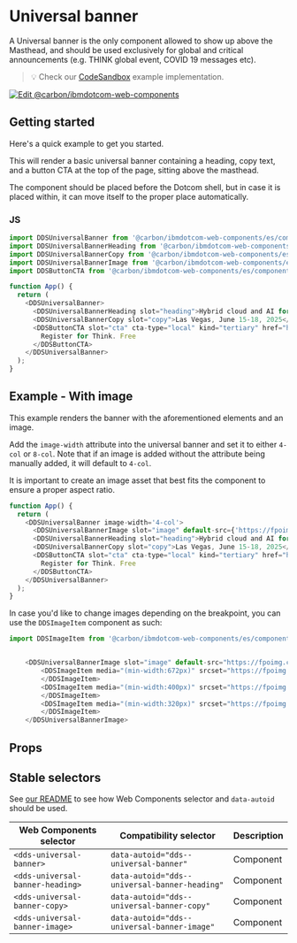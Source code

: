 
# Universal banner

A Universal banner is the only component allowed to show up above the Masthead, and should be used exclusively for global and critical announcements
 (e.g. THINK global event, COVID 19 messages etc).

> 💡 Check our
> [CodeSandbox](https://githubbox.com/carbon-design-system/carbon-for-ibm-dotcom/tree/v1/packages/web-components/examples/codesandbox/components-react/universal-banner)
> example implementation.

[![Edit @carbon/ibmdotcom-web-components](https://codesandbox.io/static/img/play-codesandbox.svg)](https://githubbox.com/carbon-design-system/carbon-for-ibm-dotcom/tree/v1/packages/web-components/examples/codesandbox/components-react/universal-banner)

## Getting started

Here's a quick example to get you started.

This will render a basic universal banner containing a heading, copy text, and a button CTA at the top of the page, sitting above the masthead.

The component should be placed before the Dotcom shell, but in case it is placed within, it can move itself to the proper place automatically.

### JS

```javascript
import DDSUniversalBanner from '@carbon/ibmdotcom-web-components/es/components-react/universal-banner/universal-banner';
import DDSUniversalBannerHeading from '@carbon/ibmdotcom-web-components/es/components-react/universal-banner/universal-banner-heading';
import DDSUniversalBannerCopy from '@carbon/ibmdotcom-web-components/es/components-react/universal-banner/universal-banner-copy';
import DDSUniversalBannerImage from '@carbon/ibmdotcom-web-components/es/components-react/universal-banner/universal-banner-image';
import DDSButtonCTA from '@carbon/ibmdotcom-web-components/es/components-react/cta/button-cta';

function App() {
  return (
    <DDSUniversalBanner>
      <DDSUniversalBannerHeading slot="heading">Hybrid cloud and AI for smarter business</DDSUniversalBannerHeading>
      <DDSUniversalBannerCopy slot="copy">Las Vegas, June 15-18, 2025</DDSUniversalBannerCopy>
      <DDSButtonCTA slot="cta" cta-type="local" kind="tertiary" href="https://www.example.com">
        Register for Think. Free
      </DDSButtonCTA>
    </DDSUniversalBanner>
  );
}
```

## Example - With image
This example renders the banner with the aforementioned elements and an image.

Add the `image-width` attribute into the universal banner and set it to either `4-col` or `8-col`.
Note that if an image is added without the attribute being manually added, it will default to `4-col`.

It is important to create an image asset that best fits the component to ensure a proper aspect ratio.

```javascript
function App() {
  return (
    <DDSUniversalBanner image-width='4-col'>
      <DDSUniversalBannerImage slot="image" default-src={'https://fpoimg.com/672x336?text=2:1&bg_color=ee5396&text_color=161616'}></DDSUniversalBannerImage>
      <DDSUniversalBannerHeading slot="heading">Hybrid cloud and AI for smarter business</DDSUniversalBannerHeading>
      <DDSUniversalBannerCopy slot="copy">Las Vegas, June 15-18, 2025</DDSUniversalBannerCopy>
      <DDSButtonCTA slot="cta" cta-type="local" kind="tertiary" href="https://www.example.com">
        Register for Think. Free
      </DDSButtonCTA>
    </DDSUniversalBanner>
  );
}
```

In case you'd like to change images depending on the breakpoint, you can use the `DDSImageItem` component as such:

```javascript
import DDSImageItem from '@carbon/ibmdotcom-web-components/es/components-react/image/image-item';


	<DDSUniversalBannerImage slot="image" default-src="https://fpoimg.com/672x336?text=2:1&bg_color=ee5396&text_color=161616">
		<DDSImageItem media="(min-width:672px)" srcset="https://fpoimg.com/672x336?text=2:1&bg_color=ee5396&text_color=161616">
		</DDSImageItem>
		<DDSImageItem media="(min-width:400px)" srcset="https://fpoimg.com/672x336?text=2:1&bg_color=ee5396&text_color=161616">
		</DDSImageItem>
		<DDSImageItem media="(min-width:320px)" srcset="https://fpoimg.com/672x336?text=2:1&bg_color=ee5396&text_color=161616">
		</DDSImageItem>
	</DDSUniversalBannerImage>
```

## Props

<Props of={PropTypesRef} />

## Stable selectors

See [our README](https://github.com/carbon-design-system/carbon-for-ibm-dotcom/tree/main/packages/web-components#stable-selectors-for-analytics-and-integratione2e-testing-in-web-components) to see how Web Components selector and `data-autoid` should be used.

| Web Components selector       | Compatibility selector                           | Description |
| ----------------------------- | ------------------------------------------------ | ----------- |
| `<dds-universal-banner>` 			   | `data-autoid="dds--universal-banner"` 		     | Component   |
| `<dds-universal-banner-heading>` | `data-autoid="dds--universal-banner-heading"` | Component   |
| `<dds-universal-banner-copy>` 	 | `data-autoid="dds--universal-banner-copy"` 	 | Component   |
| `<dds-universal-banner-image>` 	 | `data-autoid="dds--universal-banner-image"` 	 | Component   |

<Description markdown={contributing} />
